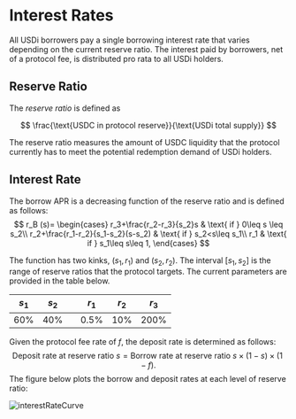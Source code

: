# Interest Rates

All USDi borrowers pay a single borrowing interest rate that varies depending on the current reserve ratio. The interest paid by borrowers, net of a protocol fee, is distributed pro rata to all USDi holders.

## Reserve Ratio

The *reserve ratio* is defined as

$$
\frac{\text{USDC in protocol reserve}}{\text{USDi total supply}}
$$

The reserve ratio measures the amount of USDC liquidity that the protocol currently has to meet the potential redemption demand of USDi holders.

## Interest Rate
The borrow APR is a decreasing function of the reserve ratio and is defined as follows:
$$
r_B (s)=  \begin{cases}
	r_3+\frac{r_2-r_3}{s_2}s & \text{ if } 0\leq s \leq s_2\\
	r_2+\frac{r_1-r_2}{s_1-s_2}(s-s_2) & \text{ if } s_2<s\leq s_1\\
	r_1 & \text{ if } s_1\leq s\leq 1,
\end{cases}
$$

The function has two kinks, $(s_1,r_1)$ and $(s_2,r_2)$. The interval $[s_1,s_2]$ is the range of reserve ratios that the protocol targets. The current parameters are provided in the table below.

| $s_1$ | $s_2$ |    | $r_1$ | $r_2$ | $r_3$|
|-------|-------|----|-------|-------|------|
| 60%   | 40%   |    | 0.5%  | 10%   | 200% |







Given the protocol fee rate of $f$, the deposit rate is determined as follows:
$$
	\text{Deposit rate at reserve ratio $s$}= \text{Borrow rate at reserve ratio $s$}\times (1-s) \times (1-f).
$$
The figure below plots the borrow and deposit rates at each level of reserve ratio:

![interestRateCurve](./rateCurve.png)
